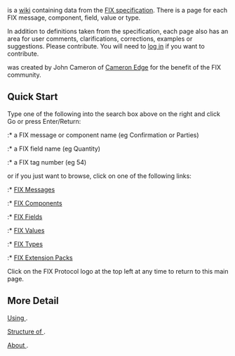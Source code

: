 {{SITENAME}} is a [http://en.wikipedia.org/wiki/Wiki wiki] containing data from the 
[http://fixprotocol.org FIX specification].
There is a {{SITENAME}} page for each FIX message, component, field, value or type.

In addition to definitions taken from the specification, each page also has an area for user comments,
clarifications, corrections, examples or suggestions.
Please contribute. You will need to [[Special:UserLogin|log in]] if you want to
contribute.

{{SITENAME}} was created by John Cameron of [http://cameronedge.com/ Cameron Edge] 
for the benefit of the FIX community.

==Quick Start==

Type one of the following into the search box above on the right and click Go
or press Enter/Return:
:* a FIX message or component name (eg Confirmation or Parties)
:* a FIX field name (eg Quantity)
:* a FIX tag number (eg 54)

or if you just want to browse, click on one of the following links:

:* [[:Category:Message | FIX Messages]]
:* [[:Category:Component | FIX Components]]
:* [[:Category:Field | FIX Fields]]
:* [[:Category:Value | FIX Values]]
:* [[:Category:Type | FIX Types]]
:* [[:Category:ExtensionPack | FIX Extension Packs]]

Click on the FIX Protocol logo at the top left at any time to return to this main page.

==More Detail==
[[{{SITENAME}}:Use |Using {{SITENAME}}]].

[[{{SITENAME}}:Structure |Structure of {{SITENAME}}]].

[[{{SITENAME}}:About | About {{SITENAME}}]].